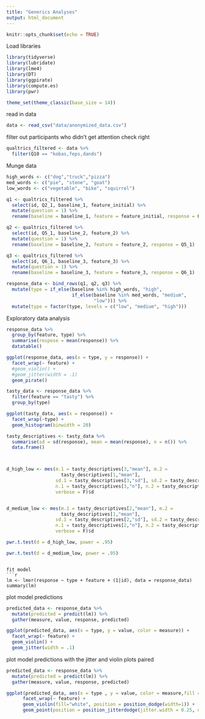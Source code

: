 ```yaml
---
title: "Generics Analyses"
output: html_document
---
```


```r
knitr::opts_chunk$set(echo = TRUE)
```

Load libraries
```r
library(tidyverse)
library(lubridate)
library(lme4)
library(DT)
library(ggpirate)
library(compute.es)
library(pwr)

theme_set(theme_classic(base_size = 14))
```

read in data
```r
data <- read_csv("data/anonymized_data.csv")
```

filter out participants who didn't get attention check right
```r
qualtrics_filtered <- data %>%
  filter(Q10 == "kobas,feps,dands")
```

Munge data
```r
high_words <- c("dog","truck","pizza")
med_words <- c("pie", "stone", "goat")
low_words <- c("vegetable", "bike", "squirrel")

q1 <- qualtrics_filtered %>%
  select(id, Q2_1, baseline_1, feature_initial) %>%
  mutate(question = 1) %>%
  rename(baseline = baseline_1, feature = feature_initial, response = Q2_1)

q2 <- qualtrics_filtered %>%
  select(id, Q5_1, baseline_2, feature_2) %>%
  mutate(question = 1) %>%
  rename(baseline = baseline_2, feature = feature_2, response = Q5_1)

q3 <- qualtrics_filtered %>%
  select(id, Q6_1, baseline_3, feature_3) %>%
  mutate(question = 1) %>%
  rename(baseline = baseline_3, feature = feature_3, response = Q6_1)

response_data <- bind_rows(q1, q2, q3) %>%
  mutate(type = if_else(baseline %in% high_words, "high",
                        if_else(baseline %in% med_words, "medium",
                                "low"))) %>%
  mutate(type = factor(type, levels = c("low", "medium", "high")))
```

Exploratory data analysis
```r
response_data %>%
  group_by(feature, type) %>%
  summarise(respose = mean(response)) %>%
  datatable()

ggplot(response_data, aes(x = type, y = response)) + 
  facet_wrap(~ feature) +
  #geom_violin() +
  #geom_jitter(width = .1)
  geom_pirate()

tasty_data <- response_data %>%
  filter(feature == "tasty") %>%
  group_by(type)

ggplot(tasty_data, aes(x = response)) + 
  facet_wrap(~type) +
  geom_histogram(binwidth = 20)

tasty_descriptives <- tasty_data %>%
  summarise(sd = sd(response), mean = mean(response), n = n()) %>%
  data.frame()



d_high_low <- mes(m.1 = tasty_descriptives[3,"mean"], m.2 =
                    tasty_descriptives[1,"mean"],
                  sd.1 = tasty_descriptives[3,"sd"], sd.2 = tasty_descriptives[1,"sd"],
                  n.1 = tasty_descriptives[3,"n"], n.2 = tasty_descriptives[1,"n"],
                  verbose = F)$d


d_medium_low <- mes(m.1 = tasty_descriptives[2,"mean"], m.2 =
                    tasty_descriptives[1,"mean"],
                  sd.1 = tasty_descriptives[2,"sd"], sd.2 = tasty_descriptives[1,"sd"],
                  n.1 = tasty_descriptives[2,"n"], n.2 = tasty_descriptives[1,"n"],
                  verbose = F)$d

pwr.t.test(d = d_high_low, power = .95)

pwr.t.test(d = d_medium_low, power = .95)
```


```

fit model
```r

lm <- lmer(response ~ type + feature + (1|id), data = response_data)
summary(lm)
```

plot model predictions
```r
predicted_data <- response_data %>%
  mutate(predicted = predict(lm)) %>%
  gather(measure, value, response, predicted)

ggplot(predicted_data, aes(x = type, y = value, color = measure)) + 
  facet_wrap(~ feature) +
  geom_violin() +
  geom_jitter(width = .1)
```

plot model predictions with the jitter and violin plots paired
```r
predicted_data <- response_data %>%
  mutate(predicted = predict(lm)) %>%
  gather(measure, value, response, predicted)

ggplot(predicted_data, aes(x = type , y = value, color = measure,fill = measure))  + 
      facet_wrap(~ feature) + 
      geom_violin(fill="white", position = position_dodge(width=1)) +
      geom_point(position = position_jitterdodge(jitter.width = 0.25, dodge.width=0.9), size = 0.7)
      
```
